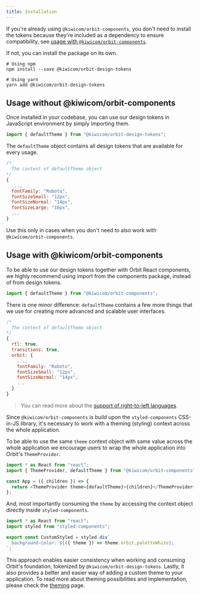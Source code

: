 ```yaml
---
title: Installation
---
```


If you're already using `@kiwicom/orbit-components`,
you don't need to install the tokens
because they're included as a dependency to ensure compatibility,
see [usage with `@kiwicom/orbit-components`](#usage-with-kiwicomorbit-components).

If not, you can install the package on its own.

```shell
# Using npm
npm install --save @kiwicom/orbit-design-tokens

# Using yarn
yarn add @kiwicom/orbit-design-tokens
```

## Usage without @kiwicom/orbit-components

Once installed in your codebase,
you can use our design tokens in JavaScript environment
by simply importing them.

```js
import { defaultTheme } from "@kiwicom/orbit-design-tokens";
```

The `defaultTheme` object contains all design tokens
that are available for every usage.

```js
/*
  The content of defaultTheme object
*/
{
  ...,
  fontFamily: "Roboto",
  fontSizeSmall: "12px",
  fontSizeNormal: "14px",
  fontSizeLarge: "16px",
  ...
}
```

Use this only in cases when you don't need to also work with `@kiwicom/orbit-components`.

## Usage with @kiwicom/orbit-components

To be able to use our design tokens together with Orbit React components,
we highly recommend using import from the components package,
instead of from design tokens.

```js
import { defaultTheme } from "@kiwicom/orbit-components";
```

There is one minor difference:
`defaultTheme` contains a few more things
that we use for creating more advanced and scalable user interfaces.

```js
/*
  The content of defaultTheme object
*/
{
  rtl: true,
  transitions: true,
  orbit: {
    ...,
    fontFamily: "Roboto",
    fontSizeSmall: "12px",
    fontSizeNormal: "14px",
    ...
  }
}
```

> You can read more about the [support of right-to-left languages](/development/utilities/rtl-languages).

Since `@kiwicom/orbit-components` is build upon the `styled-components` CSS-in-JS library,
it's necessary to work with a theming (styling) context across the whole application.

To be able to use the same `theme` context object with same value
across the whole application
we encourage users to wrap the whole application into Orbit's `ThemeProvider`.

```js
import * as React from "react";
import { ThemeProvider, defaultTheme } from "@kiwicom/orbit-components";

const App = ({ children }) => {
  return <ThemeProvider theme={defaultTheme}>{children}</ThemeProvider>;
};
```

And, most importantly consuming the `theme`
by accessing the context object
directly inside `styled-components`.

```jsx
import * as React from "react";
import styled from "styled-components";

export const CustomStyled = styled.div`
  background-color: ${({ theme }) => theme.orbit.paletteWhite};
`;
```

This approach enables easier consistency
when working and consuming Orbit's foundation,
tokenized by `@kiwicom/orbit-design-tokens`.
Lastly, it also provides a better and easier way
of adding a custom theme to your application.
To read more about theming possibilities and implementation,
please check the [theming](/design-tokens/theming) page.
